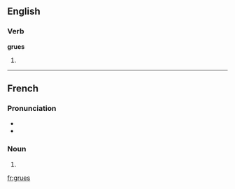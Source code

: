 ==English==

===Verb===
'''grues'''

# {{third-person singular of|[[grue]]}}

----

==French==

===Pronunciation===
* {{audio|Fr-grue.ogg|audio}}
* {{IPA|lang=fr|/gry/}}

===Noun===
{{infl|fr|plural}} {{f|p}}

# {{plural of|grue|lang=French}}

[[fr:grues]]